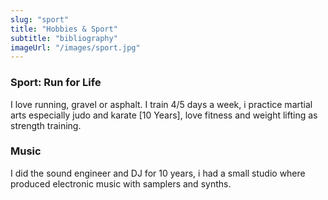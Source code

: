 ```yaml
---
slug: "sport"
title: "Hobbies & Sport"
subtitle: "bibliography"
imageUrl: "/images/sport.jpg"
---
```


### Sport: Run for Life

I love running, gravel or asphalt. I train 4/5 days a week,
i practice martial arts especially judo and karate [10 Years],
love fitness and weight lifting as strength training.

### Music

I did the sound engineer and DJ for 10 years, i had a small studio where
produced electronic music with samplers and synths.
